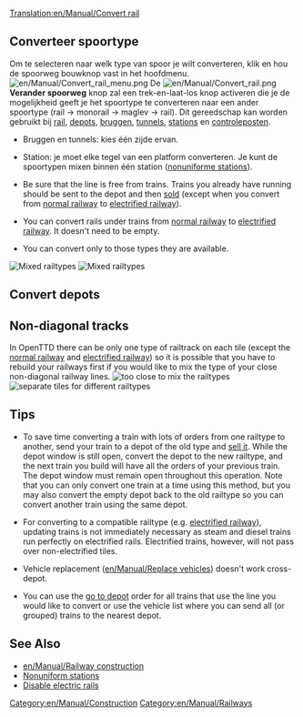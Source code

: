 [[Translation:en/Manual/Convert rail]]
{{nl/Manual/Tutorial/Tutorial}}{{nl/Aanzet}}

==Converteer spoortype==
Om te selecteren naar welk type van spoor je wilt converteren, klik en hou de spoorweg bouwknop vast in het hoofdmenu. 
[[File:en/Manual/Convert rail menu.png|none]]
De [[File:en/Manual/Convert rail.png]] '''Verander spoorweg''' knop zal een trek-en-laat-los knop activeren die je de mogelijkheid geeft je het spoortype te converteren naar een ander spoortype (rail -> monorail -> maglev -> rail). Dit gereedschap kan worden gebruikt bij [[nl/Manual/Bouw sporen|rail]], [[nl/Manual/Depots bouwen|depots]], [[nl/Manual/Bruggen bouwen|bruggen]], [[nl/Manual/Tunnels|tunnels]], [[nl/Manual/Stations|stations]] en [[nl/Manual/Controleposten|controleposten]].

* Bruggen en tunnels: kies één zijde ervan.

* Station: je moet elke tegel van een platform converteren. Je kunt de spoortypen mixen binnen één station ([[nl/Archive/Manual/Settings/Niet-uniforme stations|nonuniforme stations]]).

* Be sure that the line is free from trains. Trains you already have running should be sent to the depot and then [[en/Manual/Sell entire train|sold]] (except when you convert from [[en/Manual/Base Set/Railways|normal railway]] to [[en/Manual/Base Set/Electrified railways|electrified railway]]).

* You can convert rails under trains from [[en/Manual/Base Set/Railways|normal railway]] to [[en/Manual/Base Set/Electrified railways|electrified railway]]. It doesn't need to be empty.

* You can convert only to those types they are available.
[[File:en/Manual/Convert station.png|left|frame|Mixed railtypes]]
[[File:en/Manual/Convert rail tunnel.png|none|frame|Mixed railtypes]]
{{en/-}}
==Convert depots==
{{en/Note|Only empty [[en/Manual/Depots|depots]] can be converted (unless the railtype is compatible)}}


==Non-diagonal tracks==
In OpenTTD there can be only one type of railtrack on each tile (except the [[en/Manual/Base Set/Railways|normal railway]] and [[en/Manual/Base Set/Electrified railways|electrified railway]]) so it is possible that you have to rebuild your railways first if you would like to mix the type of your close non-diagonal railway lines.
[[File:en/Manual/Convert rail close.png|left|frame|too close to mix the railtypes]]
[[File:en/Manual/Convert rail good.png|none|frame|separate tiles for different railtypes]] 
{{en/-}}
==Tips==
* To save time converting a train with lots of orders from one railtype to another, send your train to a depot of the old type and [[en/Manual/Sell entire train|sell it]]. While the depot window is still open, convert the depot to the new railtype, and the next train you build will have all the orders of your previous train. The depot window must remain open throughout this operation. Note that you can only convert one train at a time using this method, but you may also convert the empty depot back to the old railtype so you can convert another train using the same depot.

* For converting to a compatible railtype (e.g. [[en/Manual/Base Set/Electrified railways|electrified railway]]), updating trains is not immediately necessary as steam and diesel trains run perfectly on electrified rails.  Electrified trains, however, will not pass over non-electrified tiles.

* Vehicle replacement ([[en/Manual/Replace vehicles]]) doesn't work cross-depot.

* You can use the [[en/Manual/Orders|go to depot]] order for all trains that use the line you would like to convert or use the vehicle list where you can send all (or grouped) trains to the nearest depot.

==See Also==
*[[en/Manual/Railway construction]]
*[[en/Archive/Manual/Settings/Nonuniform stations|Nonuniform stations]]
*[[en/Archive/Manual/Settings/Advanced Settings/Vehicles|Disable electric rails]]

[[Category:en/Manual/Construction]]
[[Category:en/Manual/Railways]]